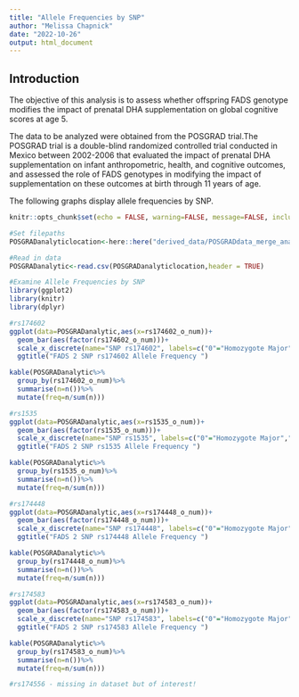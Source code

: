 ```yaml
---
title: "Allele Frequencies by SNP"
author: "Melissa Chapnick"
date: "2022-10-26"
output: html_document
---
```

## Introduction

The objective of this analysis is to assess whether offspring FADS genotype modifies the impact of prenatal DHA supplementation on global cognitive scores at age 5. 

The data to be analyzed were obtained from the POSGRAD trial.The POSGRAD trial is a double-blind randomized controlled trial conducted in Mexico between 2002-2006 that evaluated the impact of prenatal DHA supplementation on infant anthropometric, health, and cognitive outcomes, and assessed the role of FADS genotypes in modifying the impact of supplementation on these outcomes at birth through 11 years of age. 

The following graphs display allele frequencies by SNP.

```r
knitr::opts_chunk$set(echo = FALSE, warning=FALSE, message=FALSE, include=TRUE)
```


```r
#Set filepaths
POSGRADanalyticlocation<-here::here("derived_data/POSGRADdata_merge_analytic.csv")

#Read in data
POSGRADanalytic<-read.csv(POSGRADanalyticlocation,header = TRUE)

```

```r
#Examine Allele Frequencies by SNP
library(ggplot2)
library(knitr)
library(dplyr)

#rs174602
ggplot(data=POSGRADanalytic,aes(x=rs174602_o_num))+
  geom_bar(aes(factor(rs174602_o_num)))+
  scale_x_discrete(name="SNP rs174602", labels=c("0"="Homozygote Major","1"= "Heterozygote Major","2"="Homozygote Minor"))+
  ggtitle("FADS 2 SNP rs174602 Allele Frequency ")

kable(POSGRADanalytic%>%
  group_by(rs174602_o_num)%>%
  summarise(n=n())%>%
  mutate(freq=n/sum(n)))

#rs1535
ggplot(data=POSGRADanalytic,aes(x=rs1535_o_num))+
  geom_bar(aes(factor(rs1535_o_num)))+
  scale_x_discrete(name="SNP rs1535", labels=c("0"="Homozygote Major","1"= "Heterozygote Major","2"="Homozygote Minor"))+
  ggtitle("FADS 2 SNP rs1535 Allele Frequency ")

kable(POSGRADanalytic%>%
  group_by(rs1535_o_num)%>%
  summarise(n=n())%>%
  mutate(freq=n/sum(n)))

#rs174448
ggplot(data=POSGRADanalytic,aes(x=rs174448_o_num))+
  geom_bar(aes(factor(rs174448_o_num)))+
  scale_x_discrete(name="SNP rs174448", labels=c("0"="Homozygote Major","1"= "Heterozygote Major","2"="Homozygote Minor"))+
  ggtitle("FADS 2 SNP rs174448 Allele Frequency ")

kable(POSGRADanalytic%>%
  group_by(rs174448_o_num)%>%
  summarise(n=n())%>%
  mutate(freq=n/sum(n)))

#rs174583
ggplot(data=POSGRADanalytic,aes(x=rs174583_o_num))+
  geom_bar(aes(factor(rs174583_o_num)))+
  scale_x_discrete(name="SNP rs174583", labels=c("0"="Homozygote Major","1"= "Heterozygote Major","2"="Homozygote Minor"))+
  ggtitle("FADS 2 SNP rs174583 Allele Frequency ")

kable(POSGRADanalytic%>%
  group_by(rs174583_o_num)%>%
  summarise(n=n())%>%
  mutate(freq=n/sum(n)))

#rs174556 - missing in dataset but of interest!

```

